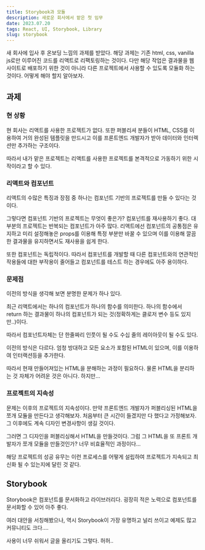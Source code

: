 ```yaml
---
title: Storybook과 모듈
description: 새로운 회사에서 맡은 첫 임무
date: 2023.07.20
tags: React, UI, Storybook, Library
slug: storybook
---
```


새 회사에 입사 후 온보딩 느낌의 과제를 받았다.
해당 과제는 기존 html, css, vanilla js로만 이루어진 코드를 리액트로 리팩토링하는 것이다.
다만 해당 작업은 결과물을 웹사이트로 배포하기 위한 것이 아니라 다른 프로젝트에서 사용할 수 있도록 모듈화 하는 것이다.
어떻게 해야 할지 알아보자.

## 과제

### 현 상황

현 회사는 리액트를 사용한 프로젝트가 없다.
또한 퍼블리셔 분들이 HTML, CSS를 이용하여 거의 완성된 템플릿을 만드시고 이를 프론트엔드 개발자가 받아 데이터와 인터렉션만 추가하는 구조이다.

따라서 내가 맡은 프로젝트는 리액트를 사용한 프로젝트를 본격적으로 가동하기 위한 시작이라고 할 수 있다.

### 리액트와 컴포넌트

리액트의 수많은 특징과 장점 중 하나는 컴포넌트 기반의 프로젝트를 만들 수 있다는 것이다.

그렇다면 컴포넌트 기반의 프로젝트는 무엇이 좋은가?
컴포넌트를 재사용하기 좋다.
대부분의 프로젝트는 반복되는 컴포넌트가 아주 많다.
리액트에선 컴포넌트의 공통점은 유지하고 미리 설정해놓은 props를 이용해 특정 부분만 바꿀 수 있으며 이를 이용해 깔끔한 결과물을 유지하면서도 재사용을 쉽게 한다.

또한 컴포넌트는 독립적이다.
따라서 컴포넌트를 개발할 때 다른 컴포넌트와의 연관적인 작용들에 대한 부작용이 줄어들고 컴포넌트를 테스트 하는 경우에도 아주 용이하다.

### 문제점

이전의 방식을 생각해 보면 분명한 문제가 하나 있다.

최근 리액트에서는 하나의 컴포넌트가 하나의 함수를 의미한다.
하나의 함수에서 return 하는 결과물이 하나의 컴포넌트가 되는 것(정확하게는 클로저 변수 등도 있지만..)이다.

따라서 컴포넌트자체는 단 한줄짜리 인풋이 될 수도 수십 줄의 레이아웃이 될 수도 있다.

이전의 방식은 다르다.
엄청 방대하고 모든 요소가 포함된 HTML이 있으며, 이를 이용하여 인터랙션등을 추가한다.

따라서 현재 만들어져있는 HTML을 분해하는 과정이 필요하다.
물론 HTML을 분리하는 것 자체가 어려운 것은 아니다.
하지만...

### 프로젝트의 지속성

문제는 이후의 프로젝트의 지속성이다.
만약 프론트엔드 개발자가 퍼블리싱된 HTML을 쪼개 모듈을 만든다고 생각해보자.
처음부터 큰 시간이 들겠지만 다 했다고 가정해보자.
그 이후에도 계속 디자인 변경사항이 생길 것이다.

그러면 그 디자인을 퍼블리싱해서 HTML을 만들것이다.
그럼 그 HTML을 또 프론트 개발자가 쪼개 모듈을 만들것인가?
너무 비효율적인 과정이다...

해당 프로젝트의 성공 유무는 이런 프로세스를 어떻게 설립하여 프로젝트가 지속되고 최신화 될 수 있는지에 달린 것 같다.

## Storybook

Storybook은 컴포넌트를 문서화하고 라이브러리다.
굉장히 적은 노력으로 컴포넌트를 문서화할 수 있어 아주 좋다.

여러 대안을 서칭해봤으나, 역시 Storybook이 가장 유명하고 널리 쓰이고 예제도 많고 커뮤니티도 크다....

사용이 너무 쉬워서 글을 올리기도 그렇다.
허허..
